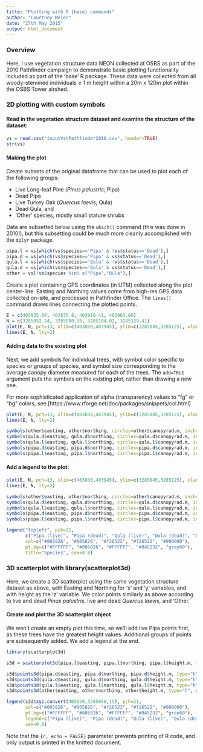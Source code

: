```yaml
---
title: "Plotting with R {base} commands"
author: "Courtney Meier"
date: "27th May 2015"
output: html_document
---
```


### Overview
Here, I use vegetation structure data NEON collected at OSBS as part of the 2010 Pathfinder campaign to demonstrate basic plotting functionality included as part of the 'base' R package. These data were collected from all woody-stemmed individuals ≥ 1 m height within a 20m x 120m plot within the OSBS Tower airshed.

### 2D plotting with custom symbols

####  Read in the vegetation structure dataset and examine the structure of the dataset:
```r
vs = read.csv("inputVstPathfinder2010.csv", header=TRUE)
str(vs)
```

#### Making the plot
Create subsets of the original dataframe that can be used to plot each of the following groups:

* Live Long-leaf Pine (_Pinus palustris_; Pipa)
* Dead Pipa
* Live Turkey Oak (_Quercus laevis_; Qula)
* Dead Qula, and
* 'Other' species, mostly small stature shrubs

Data are subsetted below using the `which()` command (this was done in 2010!), but this subsetting could be much more cleanly accomplished with the `dplyr` package.
```r
pipa.l = vs[which(vs$species=='Pipa' & !vs$status=='Dead'),]
pipa.d = vs[which(vs$species=='Pipa' & vs$status=='Dead'),]
qula.l = vs[which(vs$species=='Qula' & !vs$status=='Dead'),]
qula.d = vs[which(vs$species=='Qula' & vs$status=='Dead'),]
other = vs[!vs$species %in% c("Pipa","Qula"),]
```

Create a plot containing GPS coordinates (in UTM) collected along the plot center-line. Easting and Northing values come from high-res GPS data collected on-site, and processed in Pathfinder Office. The `lines()` command draws lines connecting the plotted points.
```r
E = c(403835.04, 403876.8, 403919.41, 403963.86)
N = c(3285052.24, 3285080.38, 3285104.02, 3285129.41)
plot(E, N, pch=13, xlim=c(403830,403945), ylim=c(3285045,3285125), xlab="Easting (UTM)", ylab="Northing (UTM)", main="D3 Ordway-Swisher vegetation structure measurements: Average canopy diameter")
lines(E, N, lty=2)
```


#### Adding data to the existing plot
Next, we add symbols for individual trees, with symbol color specific to species or groups of species, and symbol size corresponding to the average canopy diameter measured for each of the trees. The `add=TRUE` argument puts the symbols on the existing plot, rather than drawing a new one.

For more sophisticated application of alpha (transparency) values to "fg" or "bg" colors, see [https://www.rforge.net/doc/packages/snippets/col.html]
```r
plot(E, N, pch=13, xlim=c(403830,403945), ylim=c(3285045,3285125), xlab="Easting (UTM)", ylab="Northing (UTM)", main="D3 Ordway-Swisher vegetation structure measurements:\nAverage canopy diameter")
lines(E, N, lty=2)

symbols(other$easting, other$northing, circles=other$canopyrad.m, inches=FALSE, add=TRUE, fg="#000000", bg="gray60")
symbols(qula.d$easting, qula.d$northing, circles=qula.d$canopyrad.m, inches=FALSE, add=TRUE, fg="#f26522", bg="#945232")
symbols(qula.l$easting, qula.l$northing, circles=qula.l$canopyrad.m, inches=FALSE, add=TRUE, fg="#f26522")
symbols(pipa.d$easting, pipa.d$northing, circles=pipa.d$canopyrad.m, inches=FALSE, add=TRUE, fg="#005826", bg="#41614F")
symbols(pipa.l$easting, pipa.l$northing, circles=pipa.l$canopyrad.m, inches=FALSE, add=TRUE, fg="#005826")
```


####  Add a legend to the plot:
```r
plot(E, N, pch=13, xlim=c(403830,403945), ylim=c(3285045,3285125), xlab="Easting (UTM)", ylab="Northing (UTM)", main="D3 Ordway-Swisher vegetation structure measurements:\nAverage canopy diameter")
lines(E, N, lty=2)

symbols(other$easting, other$northing, circles=other$canopyrad.m, inches=FALSE, add=TRUE, fg="#000000", bg="gray60")
symbols(qula.d$easting, qula.d$northing, circles=qula.d$canopyrad.m, inches=FALSE, add=TRUE, fg="#f26522", bg="#945232")
symbols(qula.l$easting, qula.l$northing, circles=qula.l$canopyrad.m, inches=FALSE, add=TRUE, fg="#f26522")
symbols(pipa.d$easting, pipa.d$northing, circles=pipa.d$canopyrad.m, inches=FALSE, add=TRUE, fg="#005826", bg="#41614F")
symbols(pipa.l$easting, pipa.l$northing, circles=pipa.l$canopyrad.m, inches=FALSE, add=TRUE, fg="#005826")

legend("topleft", pch=21, 
       c("Pipa (live)", "Pipa (dead)", "Qula (live)", "Qula (dead)", "Other"), 
       col=c("#005826", "#005826", "#f26522", "#f26522", "#000000"), 
       pt.bg=c("#FFFFFF", "#005826", "#FFFFFF", "#945232", "gray60"), 
       title="Species", cex=0.8)
```


### 3D scatterplot with library(scatterplot3d)
Here, we create a 3D scatterplot using the same vegetation structure dataset as above, with Easting and Northing for 'x' and 'y' variables, and with height as the 'z' variable. We color points similarly as above according to live and dead _Pinus palustris_, live and dead _Quercus laevis_, and 'Other.'

####  Create and plot the 3D scatterplot object
We won't create an empty plot this time, so we'll add live Pipa points first, as these trees have the greatest height values. Additional groups of points are subsequently added. We add a legend at the end.
```r
library(scatterplot3d)

s3d = scatterplot3d(pipa.l$easting, pipa.l$northing, pipa.l$height.m, type="h", main="Tree and shrub height within OSBS Tower airshed", xlab="Easting (m)", ylab="Northing (m)", zlab="Tree height (m)", pch=21, color="#005826", box=F, angle=70, scale.y=2.3, xlim=c(403830,403950), ylim=c(3285040,3285120))

s3d$points3d(pipa.d$easting, pipa.d$northing, pipa.d$height.m, type="h", pch=19, col="#41614F")
s3d$points3d(qula.d$easting, qula.d$northing, qula.d$height.m, type="h", pch=19, col="#945232")
s3d$points3d(qula.l$easting, qula.l$northing, qula.l$height.m, type="h", pch=21, col="#f26522")
s3d$points3d(other$easting, other$northing, other$height.m, type="h", pch=19)

legend(s3d$xyz.convert(403920,3285050,15), pch=21, 
       col=c("#005826", "#005826", "#f26522", "#f26522", "#000000"),
       pt.bg=c("#FFFFFF", "#005826", "#FFFFFF", "#945232", "gray60"),
       legend=c("Pipa (live)", "Pipa (dead)", "Qula (live)", "Qula (dead)", "Other"),
       cex=0.8)

```



Note that the `{r, echo = FALSE}` parameter prevents printing of R code, and only output is printed in the knitted document.